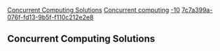 [[Property:title|Concurrent Computing Solutions]]
[[Property:link_title|Concurrent computing]]
[[Property:weight|-10]]
[[Property:uuid|7c7a399a-076f-fd13-9b5f-f110c212e2e8]]
== Concurrent Computing Solutions ==



